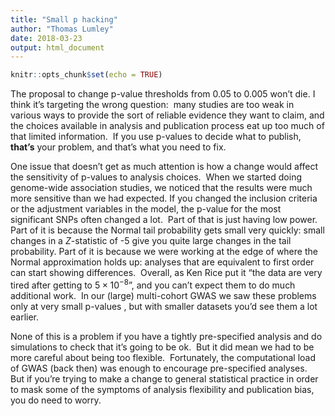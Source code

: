 ```yaml
---
title: "Small p hacking"
author: "Thomas Lumley"
date: 2018-03-23
output: html_document
---
```


```r
knitr::opts_chunk$set(echo = TRUE)
```

The proposal to change p-value thresholds from 0.05 to 0.005 won’t die. I think it’s targeting the wrong question:  many studies are too weak in various ways to provide the sort of reliable evidence they want to claim, and the choices available in analysis and publication process eat up too much of that limited information.  If you use p-values to decide what to publish, **that’s** your problem, and that’s what you need to fix.

One issue that doesn’t get as much attention is how a change would affect the sensitivity of p-values to analysis choices.  When we started doing genome-wide association studies, we noticed that the results were much more sensitive than we had expected. If you changed the inclusion criteria or the adjustment variables in the model, the p-value for the most significant SNPs often changed a lot.  Part of that is just having low power. Part of it is because the Normal tail probability gets small very quickly: small changes in a $Z$-statistic of -5 give you quite large changes in the tail probability. Part of it is because we were working at the edge of where the Normal approximation holds up: analyses that are equivalent to first order can start showing differences.  Overall, as Ken Rice put it “the data are very tired after getting to $5\times 10^{-8}$”, and you can’t expect them to do much additional work.  In our (large) multi-cohort GWAS we saw these problems only at very small p-values , but with smaller datasets you’d see them a lot earlier.

None of this is a problem if you have a tightly pre-specified analysis and do simulations to check that it’s going to be ok.  But it did mean we had to be more careful about being too flexible.  Fortunately, the computational load of GWAS (back then) was enough to encourage pre-specified analyses.  But if you’re trying to make a change to general statistical practice in order to mask some of the symptoms of analysis flexibility and publication bias, you do need to worry.
